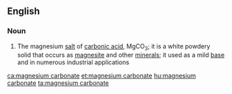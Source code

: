 ==English==

===Noun===
{{wikipedia}}
{{en-noun|-}}

# {{lb|en|inorganic compound}} The magnesium [[salt]] of [[carbonic acid]], MgCO<sub>3</sub>; it is a white powdery solid that occurs as [[magnesite]] and other [[mineral]]s; it used as a mild [[base]] and in numerous industrial applications

[[ca:magnesium carbonate]]
[[et:magnesium carbonate]]
[[hu:magnesium carbonate]]
[[ta:magnesium carbonate]]